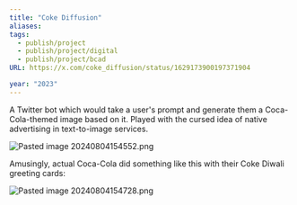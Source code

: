 ```yaml
---
title: "Coke Diffusion"
aliases:
tags:
  - publish/project
  - publish/project/digital
  - publish/project/bcad
URL: https://x.com/coke_diffusion/status/1629173900197371904

year: "2023"
---
```




A Twitter bot which would take a user's prompt and generate them a Coca-Cola-themed image based on it. Played with the cursed idea of native advertising in text-to-image services.

<img src="/images/Pasted image 20240804154552.png" alt="Pasted image 20240804154552.png" className="max-w-full h-auto border border-gray-700 my-3 rounded" />

Amusingly, actual Coca-Cola did something like this with their Coke Diwali greeting cards:

<img src="/images/Pasted image 20240804154728.png" alt="Pasted image 20240804154728.png" className="max-w-full h-auto border border-gray-700 my-3 rounded" />